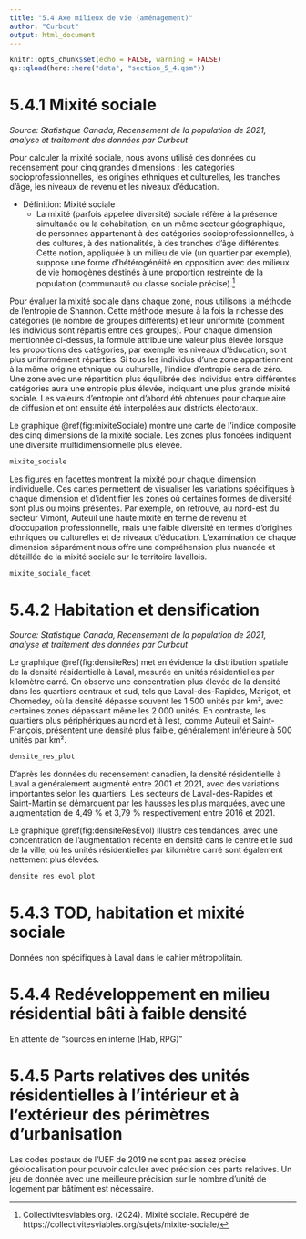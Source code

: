```yaml
---
title: "5.4 Axe milieux de vie (aménagement)"
author: "Curbcut"
output: html_document
---
```


```r
knitr::opts_chunk$set(echo = FALSE, warning = FALSE)
qs::qload(here::here("data", "section_5_4.qsm"))
```

# 5.4.1 Mixité sociale

_Source: Statistique Canada, Recensement de la population de 2021, analyse et traitement des données par Curbcut_

Pour calculer la mixité sociale, nous avons utilisé des données du recensement pour cinq grandes dimensions : les catégories socioprofessionnelles, les origines ethniques et culturelles, les tranches d'âge, les niveaux de revenu et les niveaux d'éducation.

- Définition: Mixité sociale
  - La mixité (parfois appelée diversité) sociale réfère à la présence simultanée ou la cohabitation, en un même secteur géographique, de personnes appartenant à des catégories socioprofessionnelles, à des cultures, à des nationalités, à des tranches d'âge différentes. Cette notion, appliquée à un milieu de vie (un quartier par exemple), suppose une forme d'hétérogénéité en opposition avec des milieux de vie homogènes destinés à une proportion restreinte de la population (communauté ou classe sociale précise).^[Collectivitesviables.org. (2024). Mixité sociale. Récupéré de https://collectivitesviables.org/sujets/mixite-sociale/]

Pour évaluer la mixité sociale dans chaque zone, nous utilisons la méthode de l'entropie de Shannon. Cette méthode mesure à la fois la richesse des catégories (le nombre de groupes différents) et leur uniformité (comment les individus sont répartis entre ces groupes). Pour chaque dimension mentionnée ci-dessus, la formule attribue une valeur plus élevée lorsque les proportions des catégories, par exemple les niveaux d'éducation, sont plus uniformément réparties. Si tous les individus d'une zone appartiennent à la même origine ethnique ou culturelle, l'indice d'entropie sera de zéro. Une zone avec une répartition plus équilibrée des individus entre différentes catégories aura une entropie plus élevée, indiquant une plus grande mixité sociale. Les valeurs d'entropie ont d'abord été obtenues pour chaque aire de diffusion et ont ensuite été interpolées aux districts électoraux.

Le graphique \@ref(fig:mixiteSociale) montre une carte de l'indice composite des cinq dimensions de la mixité sociale. Les zones plus foncées indiquent une diversité multidimensionnelle plus élevée.

```r
mixite_sociale
```

Les figures en facettes montrent la mixité pour chaque dimension individuelle. Ces cartes permettent de visualiser les variations spécifiques à chaque dimension et d'identifier les zones où certaines formes de diversité sont plus ou moins présentes. Par exemple, on retrouve, au nord-est du secteur Vimont, Auteuil une haute mixité en terme de revenu et d'occupation professionnelle, mais une faible diversité en termes d'origines ethniques ou culturelles et de niveaux d'éducation. L'examination de chaque dimension séparément nous offre une compréhension plus nuancée et détaillée de la mixité sociale sur le territoire lavallois.

```r
mixite_sociale_facet
```

# 5.4.2 Habitation et densification

_Source: Statistique Canada, Recensement de la population de 2021, analyse et traitement des données par Curbcut_

Le graphique \@ref(fig:densiteRes) met en évidence la distribution spatiale de la densité résidentielle à Laval, mesurée en unités résidentielles par kilomètre carré. On observe une concentration plus élevée de la densité dans les quartiers centraux et sud, tels que Laval-des-Rapides, Marigot, et Chomedey, où la densité dépasse souvent les 1 500 unités par km², avec certaines zones dépassant même les 2 000 unités. En contraste, les quartiers plus périphériques au nord et à l'est, comme Auteuil et Saint-François, présentent une densité plus faible, généralement inférieure à 500 unités par km².

```r
densite_res_plot
```

D'après les données du recensement canadien, la densité résidentielle à Laval a généralement augmenté entre 2001 et 2021, avec des variations importantes selon les quartiers. Les secteurs de Laval-des-Rapides et Saint-Martin se démarquent par les hausses les plus marquées, avec une augmentation de 4,49 % et 3,79 % respectivement entre 2016 et 2021.

Le graphique \@ref(fig:densiteResEvol) illustre ces tendances, avec une concentration de l'augmentation récente en densité dans le centre et le sud de la ville, où les unités résidentielles par kilomètre carré sont également nettement plus élevées.

```r
densite_res_evol_plot
```

# 5.4.3 TOD, habitation et mixité sociale

Données non spécifiques à Laval dans le cahier métropolitain.

# 5.4.4 Redéveloppement en milieu résidential bâti à faible densité

En attente de "sources en interne (Hab, RPG)"

# 5.4.5 Parts relatives des unités résidentielles à l’intérieur et à l’extérieur des périmètres d’urbanisation

Les codes postaux de l'UEF de 2019 ne sont pas assez précise géolocalisation pour pouvoir calculer avec précision ces parts relatives. Un jeu de donnée avec une meilleure précision sur le nombre d'unité de logement par bâtiment est nécessaire.

